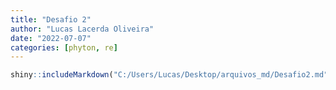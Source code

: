 ```yaml
---
title: "Desafio 2"
author: "Lucas Lacerda Oliveira"
date: "2022-07-07"
categories: [phyton, re]
---
```


```r
shiny::includeMarkdown("C:/Users/Lucas/Desktop/arquivos_md/Desafio2.md")
```
